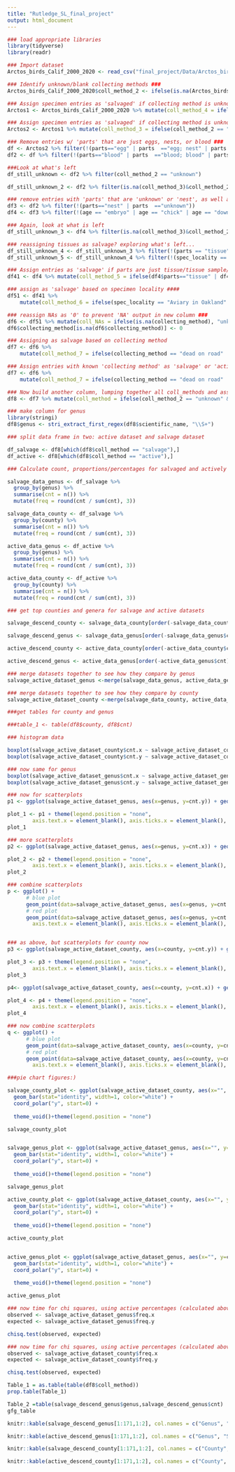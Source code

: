 ```yaml
---
title: "Rutledge_SL_final_project"
output: html_document
---
```


```r
### load appropriate libraries
library(tidyverse)
library(readr)
```

```r
### Import dataset
Arctos_birds_Calif_2000_2020 <- read_csv("final_project/Data/Arctos_birds_Calif_2000_2020.csv")
```



```r
### Identify unknown/blank collecting methods ###
Arctos_birds_Calif_2000_2020$coll_method_2 <- ifelse(is.na(Arctos_birds_Calif_2000_2020$collecting_method), "unknown","known")
```


```r

### Assign specimen entries as 'salvaged' if collecting method is unknown and specimen locality is an address ###
Arctos1 <- Arctos_birds_Calif_2000_2020 %>% mutate(coll_method_4 = ifelse(coll_method_2 == "unknown" & grepl("^[0-9]+", spec_locality, ignore.case = T) & !grepl(" mi | km | block | m | yds ", spec_locality, ignore.case = T), "salvage", "unknown"))

### Assign specimen entries as 'salvaged' if collecting method is unknown and parts is just a 'skull' and/or specimen locality is a highway###
Arctos2 <- Arctos1 %>% mutate(coll_method_3 = ifelse(coll_method_2 == "unknown" & is.na(collectors), "salvage", ifelse(coll_method_2 == "unknown" & parts %in% c(grep("^skull\\w*", parts, value=T)), "salvage", ifelse(coll_method_2 == "unknown" & spec_locality %in% c(grep("highway|hwy", spec_locality, ignore.case = T, value = T)),"salvage", ifelse(coll_method_4 == "salvage", "salvage", "unknown")))))
```

```r
### Remove entries w/ 'parts' that are just eggs, nests, or blood ###
df <- Arctos2 %>% filter(!(parts=="egg" | parts  =="egg; nest" | parts == "nest; egg" | parts == "media; egg"))
df2 <- df %>% filter(!(parts=="blood" | parts  =="blood; blood" | parts == "blood; blood; blood" | parts == "blood; blood; blood; blood"))
```
```r
###Look at what's left
df_still_unknown <- df2 %>% filter(coll_method_2 == "unknown")
```

```r
df_still_unknown_2 <- df2 %>% filter(is.na(coll_method_3)&coll_method_2 == "unknown")
```


```r
### remove entries with 'parts' that are 'unknown' or 'nest', as well as 'age' 'embryo' or 'chick'
df3 <- df2 %>% filter(!(parts=="nest" | parts  =="unknown"))
df4 <- df3 %>% filter(!(age == "embryo" | age == "chick" | age == "downy chick" | age == "downy chick, completely covered in fuzz, eyes still closed" | age == "naked chick, eyes closed" | age == "downy chick, fuzz on body, eyes not open" | age == "downy chick, pre-fledge" | age == "downy fledgling" | age == "not yet fully fledged, still downy" | age == "skull unossified, downy (only slightly fuzzy on head & backside of the body" | age == "skull unossified, naked & downy (some fuzz on head and backside, eyes still closed)" | age == "skull unossified, transitioning from naked to downy, eyes closed" | age == "skull unossified, downy, eyes closed" | age == "skull unossified, between naked and downy (some fuzz on head and backside, eyes still closed)")) 
```

```r
### Again, look at what is left
df_still_unknown_3 <- df4 %>% filter(is.na(coll_method_3)&coll_method_2 == "unknown")

### reassigning tissues as salvage? exploring what's left...
df_still_unknown_4 <- df_still_unknown_3 %>% filter(!(parts == "tissue" | parts == "tissue; tissue sample" | parts == "wing; tissue"))
df_still_unknown_5 <- df_still_unknown_4 %>% filter(!(spec_locality == "Aviary in Oakland" | spec_locality == "aviary of Monica J. Albe, Oakland" | spec_locality == "San Diego Zoo" | spec_locality == "CAPTIVE, San Diego Zoo [probably]" | spec_locality == "CAPTIVE, San Diego Zoo" | spec_locality == "San Francisco Zoo, San Francisco" | spec_locality == "Zoological Society of San Diego" | spec_locality == "Zoological Society of San Diego, CAPTIVE" | spec_locality == "CAPTIVE Zoological Societ of San Diego" | spec_locality == "CAPTIVE Zoological Society of San Diego" | spec_locality == " San Diego: Sea World CAPTIVE" | spec_locality == "Amador High School, 1155 Santa Rita Rd., Pleasanton" | spec_locality == "Pittsburg High School, Pittsburg" | spec_locality == "no specific locality recorded" | spec_locality == "unknown" | spec_locality == "Life Sciences Building courtyard, University of California campus, Berkeley" | spec_locality == "Natural Resources Building, Mineral" | spec_locality == "Outside Earth and Marine Sciences Building, University of California, Santa Cruz" | spec_locality == "near south door of Valley Life Sciences Building, University of California campus, Berkeley" | spec_locality == "near Protein Design Labs (34801 Campus Drive), near Dumbarton Bridge, Fremont" | spec_locality == "W side of Dwinelle Hall, Univ. Calif. campus, Berkeley" | spec_locality == "in vicinity of breezeway between Birge and LeConte Halls, University of California campus, Berkeley" | spec_locality == "Stadium Rim Way between Centennial Rd. and Galey Rd., University of California campus, Berkeley" | spec_locality == "University of California campus, Berkeley" | spec_locality == "University of California Riverside campus, Riverside" | spec_locality == "north side of Hildebrand Hall, University of California campus, Berkeley" | spec_locality == "east side of Lewis Hall, University of California Berkeley campus" |spec_locality == "Unit 2 Dormitory, between Channing and Haste Streets, Berkeley" | spec_locality == "Strawberry Creek Lodge (1320 Addison Street), Berkeley" | spec_locality == "Davis" | spec_locality == "University of California Botanical Garden, Strawberry Canyon, Berkeley" | spec_locality == "Berkeley" | spec_locality == "Life Sciences Addition, University of California, Berkeley" | spec_locality == "Donner Lab, University of California, Berkeley" | spec_locality == "California Hall, University of California, Berkeley" | spec_locality == "Women's Faculty Club, University of California, Berkeley" | spec_locality == "Linsdale Library, Hastings Natural History Reservation" | spec_locality == "San Rafael, 24 Madrona Street" | spec_locality == "San Diego: Sea World CAPTIVE" | spec_locality == "Edwards AFB" | spec_locality == "classroom at Hastings Natural History Reservation" | spec_locality == "labs at Hastings Natural History Reservation, Carmel Valley" | spec_locality == "Lawrence Livermore National Lab" | spec_locality == "outside the Davis Lab, Hastings Natural History Reservation, Carmel Valley" | spec_locality == "Sacramento" | spec_locality == "El Cerrito" | spec_locality == "Ojai" | spec_locality == "Livermore" | spec_locality == "Inverness" | spec_locality == "Bolinas" | spec_locality == "Oakland" | spec_locality == "Pittsburg" | spec_locality == "Pleasant Valley" | spec_locality == "Bethel Island" | spec_locality == "Woodacre" | spec_locality == "Jamesburg" | spec_locality == "Nicasio" | spec_locality == "La Casa de Maria, 801 Ladera Lane, Santa Barbara" | spec_locality == "Anaheim" | spec_locality == "Pt. Mugu Naval Base, Air National Guard hanger" | spec_locality == "Carmel Valley" | spec_locality == "Hopland Research and Extension Center bunkhouse" | spec_locality == "Wildlife Gallery, Bolinas" | spec_locality == "Alameda Naval Station, Alameda" | spec_locality == "Mills College, Oakland"))
```


```r

### Assign entries as 'salvage' if parts are just tissue/tissue sample/wing
df41 <- df4 %>% mutate(coll_method_5 = ifelse(df4$parts=="tissue" | df4$parts == "tissue; tissue sample" | df4$parts == "wing; tissue", "salvage", "unknown"))
```


```r
### assign as 'salvage' based on specimen locality ####
df51 <- df41 %>% 
    mutate(coll_method_6 = ifelse(spec_locality == "Aviary in Oakland" | spec_locality == "aviary of Monica J. Albe, Oakland" | spec_locality == "San Diego Zoo" | spec_locality == "CAPTIVE, San Diego Zoo [probably]" | spec_locality == "CAPTIVE, San Diego Zoo" | spec_locality == "San Francisco Zoo, San Francisco" | spec_locality == "Zoological Society of San Diego" | spec_locality == "Zoological Society of San Diego, CAPTIVE" | spec_locality == "CAPTIVE Zoological Societ of San Diego" | spec_locality == "CAPTIVE Zoological Society of San Diego" | spec_locality == " San Diego: Sea World CAPTIVE" | spec_locality == "Amador High School, 1155 Santa Rita Rd., Pleasanton" | spec_locality == "Pittsburg High School, Pittsburg" | spec_locality == "no specific locality recorded" | spec_locality == "unknown" | spec_locality == "Life Sciences Building courtyard, University of California campus, Berkeley" | spec_locality == "Natural Resources Building, Mineral" | spec_locality == "Outside Earth and Marine Sciences Building, University of California, Santa Cruz" | spec_locality == "near south door of Valley Life Sciences Building, University of California campus, Berkeley" | spec_locality == "near Protein Design Labs (34801 Campus Drive), near Dumbarton Bridge, Fremont" | spec_locality == "W side of Dwinelle Hall, Univ. Calif. campus, Berkeley" | spec_locality == "in vicinity of breezeway between Birge and LeConte Halls, University of California campus, Berkeley" | spec_locality == "Stadium Rim Way between Centennial Rd. and Galey Rd., University of California campus, Berkeley" | spec_locality == "University of California campus, Berkeley" | spec_locality == "University of California Riverside campus, Riverside" | spec_locality == "north side of Hildebrand Hall, University of California campus, Berkeley" | spec_locality == "east side of Lewis Hall, University of California Berkeley campus" |spec_locality == "Unit 2 Dormitory, between Channing and Haste Streets, Berkeley" | spec_locality == "Strawberry Creek Lodge (1320 Addison Street), Berkeley" | spec_locality == "Davis" | spec_locality == "University of California Botanical Garden, Strawberry Canyon, Berkeley" | spec_locality == "Berkeley" | spec_locality == "Life Sciences Addition, University of California, Berkeley" | spec_locality == "Donner Lab, University of California, Berkeley" | spec_locality == "California Hall, University of California, Berkeley" | spec_locality == "Women's Faculty Club, University of California, Berkeley" | spec_locality == "Linsdale Library, Hastings Natural History Reservation" | spec_locality == "San Rafael, 24 Madrona Street" | spec_locality == "San Diego: Sea World CAPTIVE" | spec_locality == "Edwards AFB" | spec_locality == "classroom at Hastings Natural History Reservation" | spec_locality == "labs at Hastings Natural History Reservation, Carmel Valley" | spec_locality == "Lawrence Livermore National Lab" | spec_locality == "outside the Davis Lab, Hastings Natural History Reservation, Carmel Valley" | spec_locality == "Sacramento" | spec_locality == "El Cerrito" | spec_locality == "Ojai" | spec_locality == "Livermore" | spec_locality == "Inverness" | spec_locality == "Bolinas" | spec_locality == "Oakland" | spec_locality == "Pittsburg" | spec_locality == "Pleasant Valley" | spec_locality == "Bethel Island" | spec_locality == "Woodacre" | spec_locality == "Jamesburg" | spec_locality == "Nicasio" | spec_locality == "La Casa de Maria, 801 Ladera Lane, Santa Barbara" | spec_locality == "Anaheim" | spec_locality == "Pt. Mugu Naval Base, Air National Guard hanger" | spec_locality == "Carmel Valley" | spec_locality == "Hopland Research and Extension Center bunkhouse" | spec_locality == "Wildlife Gallery, Bolinas" | spec_locality == "Alameda Naval Station, Alameda" | spec_locality == "Mills College, Oakland", "salvage", "unknown"))
```

```r
### reassign NAs as '0' to prevent 'NA' output in new column ###
df6 <- df51 %>% mutate(coll_NAs = ifelse(is.na(collecting_method), "unknown", "known"))
df6$collecting_method[is.na(df6$collecting_method)] <- 0

### Assigning as salvage based on collecting method
df7 <- df6 %>% 
    mutate(coll_method_7 = ifelse(collecting_method == "dead on road" | collecting_method == "died on barbed wire fence" | collecting_method == "euthanized" | collecting_method == "euthanized while at Wetlands and Wildlife Care Center" | collecting_method == "euthanized while at WWCC" | collecting_method == "found injured and transferred to WWCC where euthanized" | collecting_method == "found injured, transferred to WWCC and euthanized" | collecting_method == "found injured, transferred to WWCC where euthanized" | collecting_method == "found injured, transferred to WWCC, 'wobbly, lies down often', and euthanized on 2019-08-11" | collecting_method == "gift" | collecting_method == "salavage" | collecting_method == "salbage" | collecting_method == "salvage (caught in Tomahawk trap)" | collecting_method == "salvage" | collecting_method == "salvage (mammal trap)" | collecting_method == "salvaged" | collecting_method == "salvage-hit by vehicle", "salvage", "unknown"))

### Assign entries with known 'collecting method' as 'salvage' or 'active'
df7 <- df6 %>% 
    mutate(coll_method_7 = ifelse(collecting_method == "dead on road" | collecting_method == "died on barbed wire fence" | collecting_method == "euthanized" | collecting_method == "euthanized while at Wetlands and Wildlife Care Center" | collecting_method == "euthanized while at WWCC" | collecting_method == "found injured and transferred to WWCC where euthanized" | collecting_method == "found injured, transferred to WWCC and euthanized" | collecting_method == "found injured, transferred to WWCC where euthanized" | collecting_method == "found injured, transferred to WWCC, 'wobbly, lies down often', and euthanized on 2019-08-11" | collecting_method == "gift" | collecting_method == "salavage" | collecting_method == "salbage" | collecting_method == "salvage (caught in Tomahawk trap)" | collecting_method == "salvage" | collecting_method == "salvage (mammal trap)" | collecting_method == "salvaged" | collecting_method == "salvage-hit by vehicle", "salvage", ifelse(collecting_method == "feeder trap" | collecting_method == "feeder trap and observational" | collecting_method == "funnel trap" | collecting_method == "mistnet" | collecting_method == "mistnet and observational" | collecting_method == "netted" | collecting_method == "rat trap" | collecting_method == "shot" | collecting_method == "shotgun" | collecting_method == "trap" | collecting_method == "trapped with bow net", "active","unknown")))

### Now build another column, lumping together all coll_methods and assigning as active or salvage
df8 <- df7 %>% mutate(coll_method = ifelse(coll_method_2 == "unknown" & coll_method_3 == "salvage", "salvage", ifelse(coll_method_2 == "unknown" & coll_method_4 == "salvage", "salvage", ifelse(coll_method_2 == "unknown" & coll_method_5 == "salvage","salvage", ifelse(coll_method_2 == "unknown" & coll_method_6 == "salvage", "salvage", ifelse(coll_method_7 == "salvage", "salvage", ifelse(coll_method_7 == "active", "active", "active")))))))


```


```r
### make column for genus
library(stringi)
df8$genus <- stri_extract_first_regex(df8$scientific_name, "\\S+")
```


```r
### split data frame in two: active dataset and salvage dataset

df_salvage <- df8[which(df8$coll_method == "salvage"),]
df_active <- df8[which(df8$coll_method == "active"),]
```


```r
### Calculate count, proportions/percentages for salvaged and actively collected specimens for county and genera ###

salvage_data_genus <- df_salvage %>%
  group_by(genus) %>%
  summarise(cnt = n()) %>%
  mutate(freq = round(cnt / sum(cnt), 3))

salvage_data_county <- df_salvage %>%
  group_by(county) %>%
  summarise(cnt = n()) %>%
  mutate(freq = round(cnt / sum(cnt), 3))

active_data_genus <- df_active %>%
  group_by(genus) %>%
  summarise(cnt = n()) %>%
  mutate(freq = round(cnt / sum(cnt), 3))

active_data_county <- df_active %>%
  group_by(county) %>%
  summarise(cnt = n()) %>%
  mutate(freq = round(cnt / sum(cnt), 3))

```

```r
### get top counties and genera for salvage and active datasets

salvage_descend_county <- salvage_data_county[order(-salvage_data_county$cnt),]

salvage_descend_genus <- salvage_data_genus[order(-salvage_data_genus$cnt),]

active_descend_county <- active_data_county[order(-active_data_county$cnt),]

active_descend_genus <- active_data_genus[order(-active_data_genus$cnt),]
```


```r
### merge datasets together to see how they compare by genus
salvage_active_dataset_genus <-merge(salvage_data_genus, active_data_genus, by.x = "genus", by.y = "genus", all.x = TRUE)

```

```r
### merge datasets together to see how they compare by county
salvage_active_dataset_county <-merge(salvage_data_county, active_data_county, by.x = "county", by.y = "county", all.x = TRUE)

```

```r
###get tables for county and genus

###table_1 <- table(df8$county, df8$cnt)
```


```r
### histogram data

boxplot(salvage_active_dataset_county$cnt.x ~ salvage_active_dataset_county$county)
boxplot(salvage_active_dataset_county$cnt.y ~ salvage_active_dataset_county$county)
```

```r
### now same for genus
boxplot(salvage_active_dataset_genus$cnt.x ~ salvage_active_dataset_genus$genus)
boxplot(salvage_active_dataset_genus$cnt.y ~ salvage_active_dataset_genus$genus)
```


```r
### now for scatterplots
p1 <- ggplot(salvage_active_dataset_genus, aes(x=genus, y=cnt.y)) + geom_point(color = "grey33", fill = "darkturquoise", shape = 21, alpha = 0.5, size = 2, stroke = 2)

plot_1 <- p1 + theme(legend.position = "none",
        axis.text.x = element_blank(), axis.ticks.x = element_blank(), panel.grid = element_blank()) + labs(x = "Genus", y = "Number of Specimens")
plot_1
```


```r
### more scatterplots
p2 <- ggplot(salvage_active_dataset_genus, aes(x=genus, y=cnt.x)) + geom_point(color = "grey33", fill = "darkturquoise", shape = 21, alpha = 0.5, size = 2, stroke = 2)

plot_2 <- p2 + theme(legend.position = "none",
        axis.text.x = element_blank(), axis.ticks.x = element_blank(), panel.grid = element_blank()) + labs(x = "Genus", y = "Number of Specimens")
plot_2
```


```r
### combine scatterplots
p <- ggplot() +
      # blue plot
      geom_point(data=salvage_active_dataset_genus, aes(x=genus, y=cnt.x),color = "grey33", fill = "darkturquoise", shape = 21, alpha = 0.5, size = 2, stroke = 2) +
      # red plot
      geom_point(data=salvage_active_dataset_genus, aes(x=genus, y=cnt.y), color = "grey33", fill ="red",shape = 21, alpha = 0.5, size = 2, stroke = 2 )+ theme(legend.position = "none",
        axis.text.x = element_blank(), axis.ticks.x = element_blank(), panel.grid = element_blank()) + labs(x = "Genus", y = "Number of Specimens")



```


```r
### as above, but scatterplots for county now
p3 <- ggplot(salvage_active_dataset_county, aes(x=county, y=cnt.y)) + geom_point(color = "grey33", fill = "darkturquoise", shape = 21, alpha = 0.5, size = 2, stroke = 2)

plot_3 <- p3 + theme(legend.position = "none",
        axis.text.x = element_blank(), axis.ticks.x = element_blank(), panel.grid = element_blank()) + labs(x = "County", y = "Number of Specimens")
plot_3

p4<- ggplot(salvage_active_dataset_county, aes(x=county, y=cnt.x)) + geom_point(color = "grey33", fill = "darkturquoise", shape = 21, alpha = 0.5, size = 2, stroke = 2)

plot_4 <- p4 + theme(legend.position = "none",
        axis.text.x = element_blank(), axis.ticks.x = element_blank(), panel.grid = element_blank()) + labs(x = "County", y = "Number of Specimens")
plot_4
```

```r
### now combine scatterplots
q <- ggplot() +
      # blue plot
      geom_point(data=salvage_active_dataset_county, aes(x=county, y=cnt.x),color = "grey33", fill = "darkturquoise", shape = 21, alpha = 0.5, size = 2, stroke = 2) +
      # red plot
      geom_point(data=salvage_active_dataset_county, aes(x=county, y=cnt.y), color = "grey33", fill ="red",shape = 21, alpha = 0.5, size = 2, stroke = 2 )+ theme(legend.position = "none",
        axis.text.x = element_blank(), axis.ticks.x = element_blank(), panel.grid = element_blank()) + labs(x = "County", y = "Number of Specimens")

```


```r
###pie chart figures:)

salvage_county_plot <- ggplot(salvage_active_dataset_county, aes(x="", y=cnt.x, fill=county)) +
  geom_bar(stat="identity", width=1, color="white") +
  coord_polar("y", start=0) +
  
  theme_void()+theme(legend.position = "none")

salvage_county_plot


salvage_genus_plot <- ggplot(salvage_active_dataset_genus, aes(x="", y=cnt.x, fill=genus)) +
  geom_bar(stat="identity", width=1, color="white") +
  coord_polar("y", start=0) +
  
  theme_void()+theme(legend.position = "none")

salvage_genus_plot

active_county_plot <- ggplot(salvage_active_dataset_county, aes(x="", y=cnt.y, fill=county)) +
  geom_bar(stat="identity", width=1, color="white") +
  coord_polar("y", start=0) +
  
  theme_void()+theme(legend.position = "none")

active_county_plot


active_genus_plot <- ggplot(salvage_active_dataset_genus, aes(x="", y=cnt.y, fill=genus)) +
  geom_bar(stat="identity", width=1, color="white") +
  coord_polar("y", start=0) +
  
  theme_void()+theme(legend.position = "none")

active_genus_plot
```


```r
### now time for chi squares, using active percentages (calculated above) as expected values, for genus
observed <- salvage_active_dataset_genus$freq.x
expected <- salvage_active_dataset_genus$freq.y

chisq.test(observed, expected)
```

```r
### now time for chi squares, using active percentages (calculated above) as expected values, for county
observed <- salvage_active_dataset_county$freq.x
expected <- salvage_active_dataset_county$freq.y

chisq.test(observed, expected)
```


```r
Table_1 = as.table(table(df8$coll_method))
prop.table(Table_1)
```
```r
Table_2 =table(salvage_descend_genus$genus,salvage_descend_genus$cnt)
gfg_table
```


```r
knitr::kable(salvage_descend_genus[1:171,1:2], col.names = c("Genus", "Specimen Count"), caption = "Table 1.1: The total number of salvaged specimens representing each genera", format="markdown")

knitr::kable(active_descend_genus[1:171,1:2], col.names = c("Genus", "Specimen Count"), caption = "Table 1.2: The total number of actively collected specimens representing each genera", format="markdown")

knitr::kable(salvage_descend_county[1:171,1:2], col.names = c("County", "Specimen Count"), caption = "Table 2.1: The total number of salvaged specimens representing each county", format="markdown")

knitr::kable(active_descend_county[1:171,1:2], col.names = c("County", "Specimen Count"), caption = "Table 2.2: The total number of actively collected specimens representing each county", format="markdown")

```




